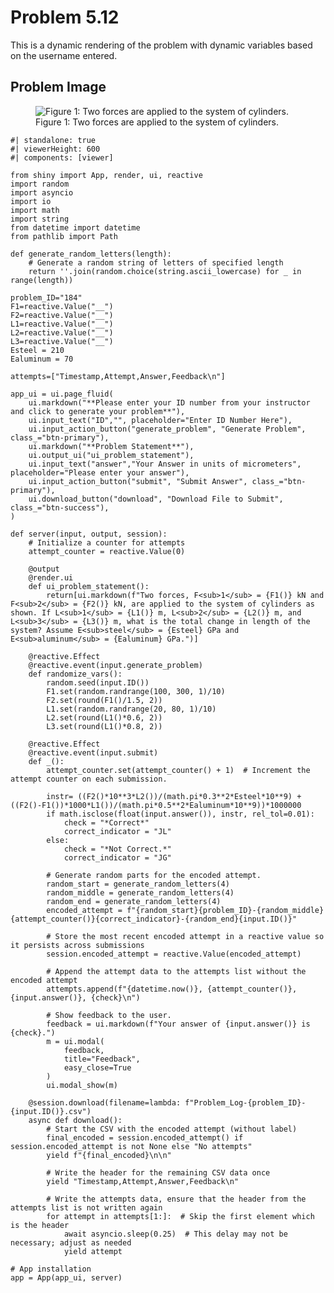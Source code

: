 # Problem 5.12 {.unnumbered}

This is a dynamic rendering of the problem with dynamic variables based on the username entered. 


## Problem Image

![Figure 1: Two forces are applied to the system of cylinders.](images/184.png){fig-alt="Picture with two aluminum cylinders connected by a steel cylinder. The aluminum cylinder on the left is attached to the wall. The radius of the left cylinder is 0.5 m and has a length L[1]. The force F[1] is applied between the first and second cylinders. The middle cylinder has a radius of 0.3 m and a length L[2]. The force F[2] is applied between the second and third cylinder. The third cylinder has a radius 0.4 m and a length of L[3]."}

```shinylive-python
#| standalone: true
#| viewerHeight: 600
#| components: [viewer]

from shiny import App, render, ui, reactive
import random
import asyncio
import io
import math
import string
from datetime import datetime
from pathlib import Path

def generate_random_letters(length):
    # Generate a random string of letters of specified length
    return ''.join(random.choice(string.ascii_lowercase) for _ in range(length)) 

problem_ID="184"
F1=reactive.Value("__")
F2=reactive.Value("__")
L1=reactive.Value("__")
L2=reactive.Value("__")
L3=reactive.Value("__")
Esteel = 210
Ealuminum = 70

attempts=["Timestamp,Attempt,Answer,Feedback\n"]

app_ui = ui.page_fluid(
    ui.markdown("**Please enter your ID number from your instructor and click to generate your problem**"),
    ui.input_text("ID","", placeholder="Enter ID Number Here"),
    ui.input_action_button("generate_problem", "Generate Problem", class_="btn-primary"),
    ui.markdown("**Problem Statement**"),
    ui.output_ui("ui_problem_statement"),
    ui.input_text("answer","Your Answer in units of micrometers", placeholder="Please enter your answer"),
    ui.input_action_button("submit", "Submit Answer", class_="btn-primary"),
    ui.download_button("download", "Download File to Submit", class_="btn-success"),
)

def server(input, output, session):
    # Initialize a counter for attempts
    attempt_counter = reactive.Value(0)

    @output
    @render.ui
    def ui_problem_statement():
        return[ui.markdown(f"Two forces, F<sub>1</sub> = {F1()} kN and F<sub>2</sub> = {F2()} kN, are applied to the system of cylinders as shown. If L<sub>1</sub> = {L1()} m, L<sub>2</sub> = {L2()} m, and L<sub>3</sub> = {L3()} m, what is the total change in length of the system? Assume E<sub>steel</sub> = {Esteel} GPa and E<sub>aluminum</sub> = {Ealuminum} GPa.")]
    
    @reactive.Effect
    @reactive.event(input.generate_problem)
    def randomize_vars():
        random.seed(input.ID())
        F1.set(random.randrange(100, 300, 1)/10)
        F2.set(round(F1()/1.5, 2))
        L1.set(random.randrange(20, 80, 1)/10)
        L2.set(round(L1()*0.6, 2))
        L3.set(round(L1()*0.8, 2))
        
    @reactive.Effect
    @reactive.event(input.submit)
    def _():
        attempt_counter.set(attempt_counter() + 1)  # Increment the attempt counter on each submission.
       
        instr= ((F2()*10**3*L2())/(math.pi*0.3**2*Esteel*10**9) + ((F2()-F1())*1000*L1())/(math.pi*0.5**2*Ealuminum*10**9))*1000000
        if math.isclose(float(input.answer()), instr, rel_tol=0.01):
            check = "*Correct*"
            correct_indicator = "JL"
        else:
            check = "*Not Correct.*"
            correct_indicator = "JG"

        # Generate random parts for the encoded attempt.
        random_start = generate_random_letters(4)
        random_middle = generate_random_letters(4)
        random_end = generate_random_letters(4)
        encoded_attempt = f"{random_start}{problem_ID}-{random_middle}{attempt_counter()}{correct_indicator}-{random_end}{input.ID()}"

        # Store the most recent encoded attempt in a reactive value so it persists across submissions
        session.encoded_attempt = reactive.Value(encoded_attempt)

        # Append the attempt data to the attempts list without the encoded attempt
        attempts.append(f"{datetime.now()}, {attempt_counter()}, {input.answer()}, {check}\n")

        # Show feedback to the user.
        feedback = ui.markdown(f"Your answer of {input.answer()} is {check}.")
        m = ui.modal(
            feedback,
            title="Feedback",
            easy_close=True
        )
        ui.modal_show(m)

    @session.download(filename=lambda: f"Problem_Log-{problem_ID}-{input.ID()}.csv")
    async def download():
        # Start the CSV with the encoded attempt (without label)
        final_encoded = session.encoded_attempt() if session.encoded_attempt is not None else "No attempts"
        yield f"{final_encoded}\n\n"
        
        # Write the header for the remaining CSV data once
        yield "Timestamp,Attempt,Answer,Feedback\n"
        
        # Write the attempts data, ensure that the header from the attempts list is not written again
        for attempt in attempts[1:]:  # Skip the first element which is the header
            await asyncio.sleep(0.25)  # This delay may not be necessary; adjust as needed
            yield attempt

# App installation
app = App(app_ui, server)
```
